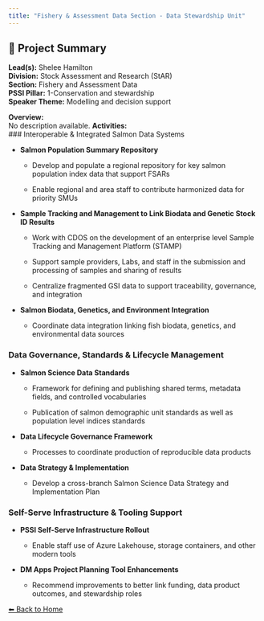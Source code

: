 ---
title: "Fishery & Assessment Data Section - Data Stewardship Unit"
---

## 🧬 Project Summary

**Lead(s):** Shelee Hamilton  
**Division:** Stock Assessment and Research (StAR)  
**Section:** Fishery and Assessment Data  
**PSSI Pillar:** 1-Conservation and stewardship  
**Speaker Theme:** Modelling and decision support  

**Overview:**  
No description available.
**Activities:**  
### Interoperable & Integrated Salmon Data Systems
- **Salmon Population Summary Repository**
    - Develop and populate a regional repository for key salmon population index data that support FSARs
    - Enable regional and area staff to contribute harmonized data for priority SMUs
- **Sample Tracking and Management to Link Biodata and Genetic Stock ID Results**
    - Work with CDOS on the development of an enterprise level Sample Tracking and Management Platform (STAMP)
    - Support sample providers, Labs, and staff in the submission and processing of samples and sharing of results
    - Centralize fragmented GSI data to support traceability, governance, and integration
- **Salmon Biodata, Genetics, and Environment Integration**
    - Coordinate data integration linking fish biodata, genetics, and environmental data sources

### Data Governance, Standards & Lifecycle Management
- **Salmon Science Data Standards**
    - Framework for defining and publishing shared terms, metadata fields, and controlled vocabularies
    - Publication of salmon demographic unit standards as well as population level indices standards
- **Data Lifecycle Governance Framework**
    - Processes to coordinate production of reproducible data products
- **Data Strategy & Implementation**
    - Develop a cross-branch Salmon Science Data Strategy and Implementation Plan

### Self-Serve Infrastructure & Tooling Support
- **PSSI Self-Serve Infrastructure Rollout**
    - Enable staff use of Azure Lakehouse, storage containers, and other modern tools
- **DM Apps Project Planning Tool Enhancements**
    - Recommend improvements to better link funding, data product outcomes, and stewardship roles

[⬅ Back to Home](../index.qmd)
